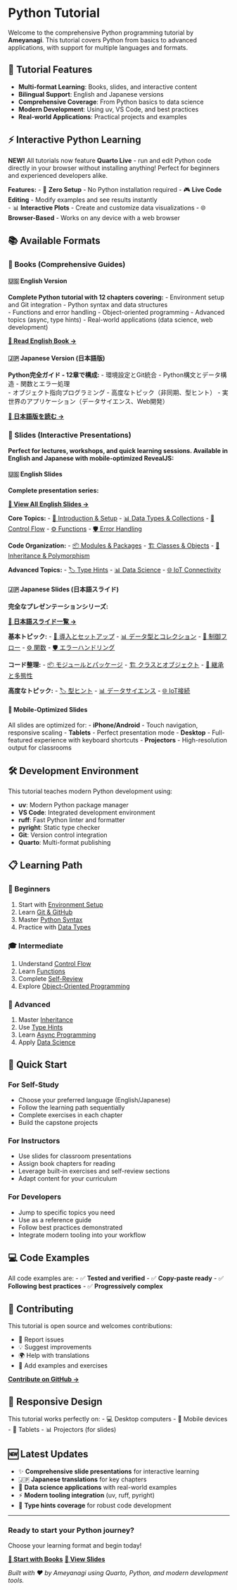 # Python Tutorial {.unnumbered}

Welcome to the comprehensive Python programming tutorial by **Ameyanagi**. This tutorial covers Python from basics to advanced applications, with support for multiple languages and formats.

## 🚀 Tutorial Features

- **Multi-format Learning**: Books, slides, and interactive content
- **Bilingual Support**: English and Japanese versions
- **Comprehensive Coverage**: From Python basics to data science
- **Modern Development**: Using uv, VS Code, and best practices
- **Real-world Applications**: Practical projects and examples

::: {.callout-important}
## ⚡ Interactive Python Learning
**NEW!** All tutorials now feature **Quarto Live** - run and edit Python code directly in your browser without installing anything! Perfect for beginners and experienced developers alike.

**Features:**
- 🚀 **Zero Setup** - No Python installation required
- 🎮 **Live Code Editing** - Modify examples and see results instantly  
- 📊 **Interactive Plots** - Create and customize data visualizations
- 🌐 **Browser-Based** - Works on any device with a web browser
:::

## 📚 Available Formats

### 📖 Books (Comprehensive Guides)

<div class="grid">
<div class="g-col-12 g-col-md-6">

#### 🇺🇸 English Version
**Complete Python tutorial with 12 chapters covering:**
- Environment setup and Git integration
- Python syntax and data structures  
- Functions and error handling
- Object-oriented programming
- Advanced topics (async, type hints)
- Real-world applications (data science, web development)

[**📖 Read English Book →**](en/index.html){.btn .btn-primary .btn-lg}

</div>
<div class="g-col-12 g-col-md-6">

#### 🇯🇵 Japanese Version (日本語版)
**Python完全ガイド - 12章で構成:**
- 環境設定とGit統合
- Python構文とデータ構造
- 関数とエラー処理  
- オブジェクト指向プログラミング
- 高度なトピック（非同期、型ヒント）
- 実世界のアプリケーション（データサイエンス、Web開発）

[**📖 日本語版を読む →**](ja/index.html){.btn .btn-primary .btn-lg}

</div>
</div>

### 🎯 Slides (Interactive Presentations)

**Perfect for lectures, workshops, and quick learning sessions. Available in English and Japanese with mobile-optimized RevealJS:**

<div class="grid">
<div class="g-col-12 g-col-md-6">

#### 🇺🇸 English Slides
**Complete presentation series:**

[**🎯 View All English Slides →**](en/slides/index.html){.btn .btn-info .btn-lg}

**Core Topics:**
- [🚀 Introduction & Setup](en/slides/01-intro.html)
- [📊 Data Types & Collections](en/slides/02-data-types.html)
- [🔄 Control Flow](en/slides/03-control-flow.html) 
- [⚙️ Functions](en/slides/04-functions.html)
- [🛡️ Error Handling](en/slides/05-error-handling.html)

**Code Organization:**
- [📦 Modules & Packages](en/slides/06-modules.html)
- [🏗️ Classes & Objects](en/slides/07-classes.html)
- [🔄 Inheritance & Polymorphism](en/slides/08-inheritance.html)

**Advanced Topics:**
- [🏷️ Type Hints](en/slides/09-type-hints.html)
- [📊 Data Science](en/slides/12-data-science.html)
- [🌐 IoT Connectivity](en/slides/14-iot-connectivity.html)

</div>
<div class="g-col-12 g-col-md-6">

#### 🇯🇵 Japanese Slides (日本語スライド)
**完全なプレゼンテーションシリーズ:**

[**🎯 日本語スライド一覧 →**](ja/slides/index.html){.btn .btn-info .btn-lg}

**基本トピック:**
- [🚀 導入とセットアップ](ja/slides/01-intro.html)
- [📊 データ型とコレクション](ja/slides/02-data-types.html)
- [🔄 制御フロー](ja/slides/03-control-flow.html)
- [⚙️ 関数](ja/slides/04-functions.html)
- [🛡️ エラーハンドリング](ja/slides/05-error-handling.html)

**コード整理:**
- [📦 モジュールとパッケージ](ja/slides/06-modules.html)
- [🏗️ クラスとオブジェクト](ja/slides/07-classes.html)
- [🔄 継承と多態性](ja/slides/08-inheritance.html)

**高度なトピック:**
- [🏷️ 型ヒント](ja/slides/09-type-hints.html)
- [📊 データサイエンス](ja/slides/12-data-science.html)
- [🌐 IoT接続](ja/slides/14-iot-connectivity.html)

</div>
</div>

#### 📱 Mobile-Optimized Slides
All slides are optimized for:
- **iPhone/Android** - Touch navigation, responsive scaling
- **Tablets** - Perfect presentation mode
- **Desktop** - Full-featured experience with keyboard shortcuts
- **Projectors** - High-resolution output for classrooms

## 🛠️ Development Environment

This tutorial teaches modern Python development using:

- **uv**: Modern Python package manager
- **VS Code**: Integrated development environment
- **ruff**: Fast Python linter and formatter
- **pyright**: Static type checker
- **Git**: Version control integration
- **Quarto**: Multi-format publishing

## 📋 Learning Path

### 👶 Beginners
1. Start with [Environment Setup](en/book/01-setup.html)
2. Learn [Git & GitHub](en/book/02-git-github.html)
3. Master [Python Syntax](en/book/03-syntax.html)
4. Practice with [Data Types](en/book/04-data-types.html)

### 🎓 Intermediate
1. Understand [Control Flow](en/book/05-control-flow.html)
2. Learn [Functions](en/book/06-functions.html)
3. Complete [Self-Review](en/book/self-review-1.html)
4. Explore [Object-Oriented Programming](en/book/07-classes.html)

### 🚀 Advanced
1. Master [Inheritance](en/book/08-inheritance.html)
2. Use [Type Hints](en/book/09-type-hints.html)
3. Learn [Async Programming](en/book/10-async.html)
4. Apply [Data Science](en/book/12-data-science.html)

## 🎯 Quick Start

### For Self-Study
- Choose your preferred language (English/Japanese)
- Follow the learning path sequentially
- Complete exercises in each chapter
- Build the capstone projects

### For Instructors
- Use slides for classroom presentations
- Assign book chapters for reading
- Leverage built-in exercises and self-review sections
- Adapt content for your curriculum

### For Developers
- Jump to specific topics you need
- Use as a reference guide
- Follow best practices demonstrated
- Integrate modern tooling into your workflow

## 💻 Code Examples

All code examples are:
- ✅ **Tested and verified**
- ✅ **Copy-paste ready**
- ✅ **Following best practices**
- ✅ **Progressively complex**

## 🤝 Contributing

This tutorial is open source and welcomes contributions:

- 🐛 Report issues
- 💡 Suggest improvements  
- 🌍 Help with translations
- 📝 Add examples and exercises

[**Contribute on GitHub →**](https://github.com/ameyanagi/python-tutorial){.btn .btn-outline-primary}

## 📱 Responsive Design

This tutorial works perfectly on:
- 💻 Desktop computers
- 📱 Mobile devices
- 📓 Tablets
- 📊 Projectors (for slides)

## 🆕 Latest Updates

- ✨ **Comprehensive slide presentations** for interactive learning
- 🇯🇵 **Japanese translations** for key chapters
- 🔬 **Data science applications** with real-world examples
- ⚡ **Modern tooling integration** (uv, ruff, pyright)
- 🎯 **Type hints coverage** for robust code development

---

<div class="text-center">
<h3>Ready to start your Python journey?</h3>
<p class="lead">Choose your learning format and begin today!</p>

[**📖 Start with Books**](#-books-comprehensive-guides){.btn .btn-success .btn-lg .me-3}
[**🎯 View Slides**](#-slides-interactive-presentations){.btn .btn-info .btn-lg}

</div>

*Built with ❤️ by Ameyanagi using Quarto, Python, and modern development tools.*